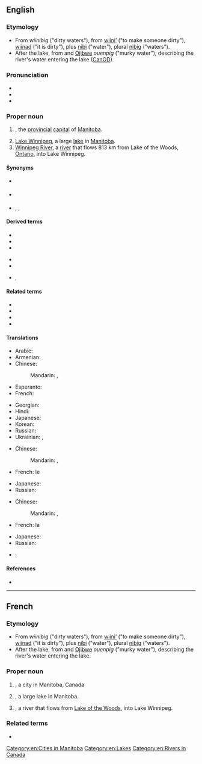 ==English==
{{wikipedia|Winnipeg, Manitoba}}

===Etymology===
* From {{etyl|oj|en}} ''wiinibig'' ("dirty waters"), from [[wiini'|wiini’]] ("to make someone dirty"), [[wiinad]] ("it is dirty"), plus [[nibi]] ("water"), plural [[nibi|nibig]] ("waters").
* After the lake, from {{etyl|csw|en}} and [[Ojibwe]] ''ouenpig'' ("murky water"), describing the river's water entering the lake ([[CanOD]]).

===Pronunciation===
* {{IPA|en|/ˈwɪnəˌpɛɡ/}}
* {{hyphenation|en|Win|ni|peg}}
* {{audio|en|en-ca-Winnipeg.ogg|Audio (CA)}}

===Proper noun===
{{en-proper noun}}

# {{place|en|city|c/Canada}}, the [[provincial]] [[capital]] of [[Manitoba]].
# [[Lake Winnipeg]], a large [[lake]] in [[Manitoba]].
# [[Winnipeg River]], a [[river]] that flows 813 km from Lake of the Woods, [[Ontario]], into Lake Winnipeg.

====Synonyms====
{{sense|city}}
* {{l|en|Peg}} {{qualifier|slang}}
* {{l|en|Winterpeg}} {{qualifier|jocular}}
* {{l|en|WPG}}, {{l|en|Wpg}}, {{l|en|Wpg.}} {{qualifier|abbreviation}}

====Derived terms====
{{rel-top|terms derived from "Winnipeg"}}
* {{l|en|Winnipegger}}
* {{l|en|Winnipegish}}
* {{l|en|Winnipeg couch}}
{{rel-mid}}
* {{l|en|Winnipeg goldeye}}
* {{l|en|Winnipeg handshake}}
* {{l|en|Winnipeg rye bread}}, {{l|en|Winnipeg rye}}
{{rel-bottom}}

====Related terms====
* {{l|en|Lake Winnipegosis}}
* {{l|en|Lake Winnibigoshish}}
* {{l|en|Winnipegosis}}
* {{l|en|Winnebago}}

====Translations====
{{trans-top|capital of Manitoba}}
* Arabic: {{t|ar|وِينِيبِيغ|m|tr=winipīḡ}}
* Armenian: {{t|hy|Վինիպեգ|sc=Armn}}
* Chinese:
*: Mandarin: {{t+|cmn|溫尼伯|sc=Hani}}, {{t+|cmn|温尼伯|tr=Wēnníbó|sc=Hani}}
* Esperanto: {{t|eo|Vinipego}}
* French: {{t+|fr|Winnipeg}}
{{trans-mid}}
* Georgian: {{t-needed|ka}}
* Hindi: {{t|hi|विनिपेग}}
* Japanese: {{t|ja|ウィニペグ|tr=Winipegu}}
* Korean: {{t|ko|^위니펙}}
* Russian: {{t+|ru|Ви́ннипег|m}}
* Ukrainian: {{t|uk|Ві́нніпег|m}}, {{t|uk|Ві́нніпеґ|m}}
{{trans-bottom}}

{{trans-top|lake}}
* Chinese:
*: Mandarin: {{t|cmn|溫尼伯湖|sc=Hani}}, {{t|cmn|温尼伯湖|tr=Wēnníbó Hú|sc=Hani}}
* French: le {{t|fr|lac Winnipeg|m}}
{{trans-mid}}
* Japanese: {{t|ja|ウィニペグ湖|tr=Winipegu-ko}}
* Russian: {{t+|ru|Ви́ннипег|m}}
{{trans-bottom}}

{{trans-top|river}}
* Chinese:
*: Mandarin: {{t|cmn|溫尼伯河|sc=Hani}}, {{t|cmn|温尼伯河|tr=Wēnníbó Hé|sc=Hani}}
* French: la {{t|fr|rivière Winnipeg|f}}
{{trans-mid}}
* Japanese: {{t|ja|ウィニペグ川|tr=Winipegu-gawa|sc=Jpan}}
* Russian: {{t+|ru|Ви́ннипег|m}}
{{trans-bottom}}

{{checktrans-top}}
* {{ttbc|he}}: {{t|he|ויניפג|tr=vinipeg}}
{{trans-mid}}
{{trans-bottom}}

====References====
* {{R:Canadian Oxford 2004}}

[[Category:en:Cities in Manitoba]]
[[Category:en:Lakes]]
[[Category:en:Rivers in Canada]]

----

==French==

===Etymology===
* From {{etyl|oj|fr}} ''wiinibig'' ("dirty waters"), from [[wiini'|wiini’]] ("to make someone dirty"), [[wiinad]] ("it is dirty"), plus [[nibi]] ("water"), plural [[nibi|nibig]] ("waters").
* After the lake, from {{etyl|csw|fr}} and [[Ojibwe]] ''ouenpig'' ("murky water"), describing the river's water entering the lake.

===Proper noun===
{{fr-proper noun}}

# {{l|en|Winnipeg}}, a city in Manitoba, Canada
# {{l|en|Lake Winnipeg}}, a large lake in Manitoba.
# {{l|en|Winnipeg River}}, a river that flows from [[Lake of the Woods]], into Lake Winnipeg.

===Related terms===
* {{l|fr|Winnipegosis}}